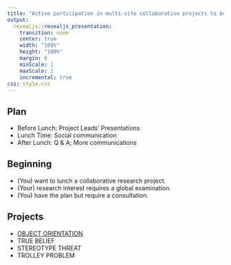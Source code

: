 ```yaml
---
title: "Active participation in multi-site collaborative projects to build reputation and research credibility"
output: 
  revealjs::revealjs_presentation:
    transition: none
    center: true
    width: "100%"
    height: "100%"
    margin: 0
    minScale: 1
    maxScale: 1
    incremental: true
css: style.css
---
```


## Plan

- Before Lunch: Project Leads' Presentations
- Lunch Time: Social communication
- After Lunch: Q & A; More communications

## Beginning 

- (You) want to lunch a collaborative research project.
- (Your) research interest requires a global examination.
- (You) have the plan but require a consultation.

## Projects

- [OBJECT ORIENTATION](003_project.html)
- TRUE BELIEF
- STEREOTYPE THREAT
- TROLLEY PROBLEM
